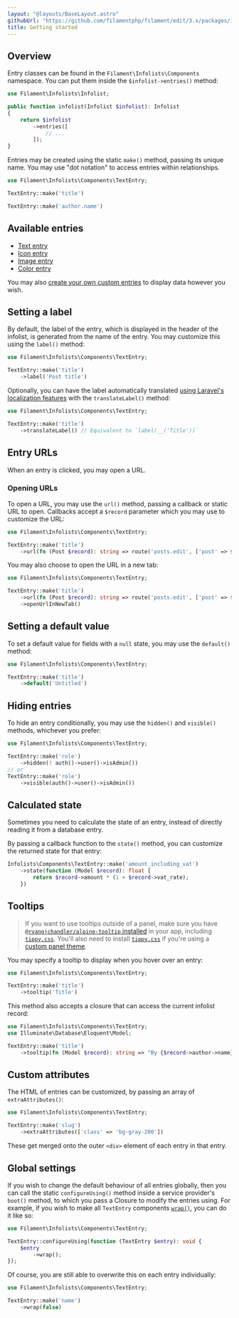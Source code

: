 ```yaml
---
layout: "@layouts/BaseLayout.astro"
githubUrl: "https://github.com/filamentphp/filament/edit/3.x/packages/infolists/docs/03-entries/01-getting-started.md"
title: Getting started
---
```


## Overview

Entry classes can be found in the `Filament\Infolists\Components` namespace. You can put them inside the `$infolist->entries()` method:

```php
use Filament\Infolists\Infolist;

public function infolist(Infolist $infolist): Infolist
{
    return $infolist
        ->entries([
            // ...
        ]);
}
```

Entries may be created using the static `make()` method, passing its unique name. You may use "dot notation" to access entries within relationships.

```php
use Filament\Infolists\Components\TextEntry;

TextEntry::make('title')

TextEntry::make('author.name')
```

## Available entries

- [Text entry](text)
- [Icon entry](icon)
- [Image entry](image)
- [Color entry](color)

You may also [create your own custom entries](custom) to display data however you wish.

## Setting a label

By default, the label of the entry, which is displayed in the header of the infolist, is generated from the name of the entry. You may customize this using the `label()` method:

```php
use Filament\Infolists\Components\TextEntry;

TextEntry::make('title')
    ->label('Post title')
```

Optionally, you can have the label automatically translated [using Laravel's localization features](https://laravel.com/docs/localization) with the `translateLabel()` method:

```php
use Filament\Infolists\Components\TextEntry;

TextEntry::make('title')
    ->translateLabel() // Equivalent to `label(__('Title'))`
```

## Entry URLs

When an entry is clicked, you may open a URL.

### Opening URLs

To open a URL, you may use the `url()` method, passing a callback or static URL to open. Callbacks accept a `$record` parameter which you may use to customize the URL:

```php
use Filament\Infolists\Components\TextEntry;

TextEntry::make('title')
    ->url(fn (Post $record): string => route('posts.edit', ['post' => $record]))
```

You may also choose to open the URL in a new tab:

```php
use Filament\Infolists\Components\TextEntry;

TextEntry::make('title')
    ->url(fn (Post $record): string => route('posts.edit', ['post' => $record]))
    ->openUrlInNewTab()
```

## Setting a default value

To set a default value for fields with a `null` state, you may use the `default()` method:

```php
use Filament\Infolists\Components\TextEntry;

TextEntry::make('title')
    ->default('Untitled')
```

## Hiding entries

To hide an entry conditionally, you may use the `hidden()` and `visible()` methods, whichever you prefer:

```php
use Filament\Infolists\Components\TextEntry;

TextEntry::make('role')
    ->hidden(! auth()->user()->isAdmin())
// or
TextEntry::make('role')
    ->visible(auth()->user()->isAdmin())
```

## Calculated state

Sometimes you need to calculate the state of an entry, instead of directly reading it from a database entry.

By passing a callback function to the `state()` method, you can customize the returned state for that entry:

```php
Infolists\Components\TextEntry::make('amount_including_vat')
    ->state(function (Model $record): float {
        return $record->amount * (1 + $record->vat_rate);
    })
```

## Tooltips

> If you want to use tooltips outside of a panel, make sure you have [`@ryangjchandler/alpine-tooltip` installed](https://github.com/ryangjchandler/alpine-tooltip#installation) in your app, including [`tippy.css`](https://atomiks.github.io/tippyjs/v6/getting-started/#1-package-manager). You'll also need to install [`tippy.css`](https://atomiks.github.io/tippyjs/v6/getting-started/#1-package-manager) if you're using a [custom panel theme](../../panels/themes).

You may specify a tooltip to display when you hover over an entry:

```php
use Filament\Infolists\Components\TextEntry;

TextEntry::make('title')
    ->tooltip('Title')
```

This method also accepts a closure that can access the current infolist record:

```php
use Filament\Infolists\Components\TextEntry;
use Illuminate\Database\Eloquent\Model;

TextEntry::make('title')
    ->tooltip(fn (Model $record): string => "By {$record->author->name}")
```

## Custom attributes

The HTML of entries can be customized, by passing an array of `extraAttributes()`:

```php
use Filament\Infolists\Components\TextEntry;

TextEntry::make('slug')
    ->extraAttributes(['class' => 'bg-gray-200'])
```

These get merged onto the outer `<div>` element of each entry in that entry.

## Global settings

If you wish to change the default behaviour of all entries globally, then you can call the static `configureUsing()` method inside a service provider's `boot()` method, to which you pass a Closure to modify the entries using. For example, if you wish to make all `TextEntry` components [`wrap()`](text#wrapping-content), you can do it like so:

```php
use Filament\Infolists\Components\TextEntry;

TextEntry::configureUsing(function (TextEntry $entry): void {
    $entry
        ->wrap();
});
```

Of course, you are still able to overwrite this on each entry individually:

```php
use Filament\Infolists\Components\TextEntry;

TextEntry::make('name')
    ->wrap(false)
```
